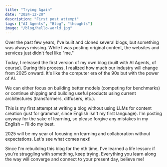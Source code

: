 ```yaml
---
title: "Trying Again"
date: "2024-12-20"
description: "First post attempt"
tags: ["AI Agents", "Blog", "thoughts"]
image: "/blog/hello-world.jpg"
---
```


Over the past few years, I've built and cloned several blogs, but something was always missing. While I was posting original content, the websites and services just didn't feel like "me."

Today, I released the first version of my own blog (built with AI Agents, of course). During this process, I realized how much our industry will change from 2025 onward. It's like the computer era of the 90s but with the power of AI.

We can either focus on building better models (competing for benchmarks) or continue shipping and building useful products using current architectures (transformers, diffusers, etc.).

This is my first attempt at writing a blog without using LLMs for content creation (just for grammar, since English isn't my first language). I'm posting anyway for the sake of learning, so please forgive any mistakes in my English – I'll do my best.

2025 will be my year of focusing on learning and collaboration without expectations. Let's see what comes next!

Since I'm rebuilding this blog for the nth time, I've learned a life lesson: if you're struggling with something, keep trying. Everything you learn along the way will converge and connect to your present day, believe me!

